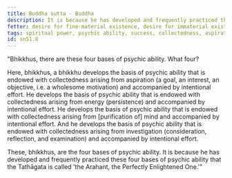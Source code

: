 ```yaml
---
title: Buddha sutta - Buddha
description: It is because he has developed and frequently practiced these four bases of psychic ability that the Tathāgata is called 'the Arahant, the Perfectly Enlightened One.'
fetter: desire for fine-material existence, desire for immaterial existence, conceit, restlessness, ignorance
tags: spiritual power, psychic ability, success, collectedness, aspiration, persistence, energy, mind, investigation, reflection, close examination, sn, sn45-56, sn51
id: sn51.8
---
```


"Bhikkhus, there are these four bases of psychic ability. What four?

Here, bhikkhus, a bhikkhu develops the basis of psychic ability that is endowed with collectedness arising from aspiration (a goal, an interest, an objective, i.e. a wholesome motivation) and accompanied by intentional effort. He develops the basis of psychic ability that is endowed with collectedness arising from energy (persistence) and accompanied by intentional effort. He develops the basis of psychic ability that is endowed with collectedness arising from [purification of] mind and accompanied by intentional effort. And he develops the basis of psychic ability that is endowed with collectedness arising from investigation (consideration, reflection, and examination) and accompanied by intentional effort.

These, bhikkhus, are the four bases of psychic ability. It is because he has  developed and frequently practiced these four bases of psychic ability that the Tathāgata is called 'the Arahant, the Perfectly Enlightened One.'"